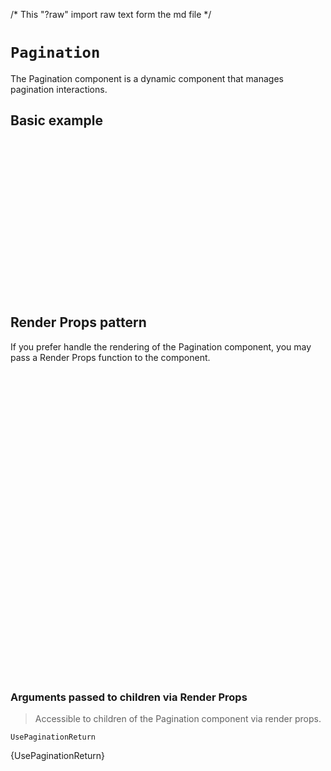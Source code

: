 /* This "?raw" import raw text form the md file */

<Meta of={PaginationStories} />

# `Pagination`

The Pagination component is a dynamic component that manages pagination interactions.

<Canvas of={PaginationStories.Primary} />

## Basic example

```jsx
import { CioPlp, CioPlpGrid, Pagination, utils } from '@constructor-io/constructorio-ui-plp';
import '@constructor-io/constructorio-ui-plp/styles.css';

const DEMO_API_KEY = 'key_M57QS8SMPdLdLx4x';

export default function MyComponent() {
  return (
    <CioPlp apiKey={DEMO_API_KEY}>
      <CioPlpGrid>
        {(props) => {
          if (utils.isPlpBrowseDataResults(props.data) || utils.isPlpSearchDataResults(props.data))
            return <Pagination totalNumResults={props.data.response.totalNumResults} />;
        }}
      </CioPlpGrid>
    </CioPlp>
  );
}
```

## Render Props pattern

If you prefer handle the rendering of the Pagination component, you may pass a Render Props function to the component.

```jsx
import { CioPlp, CioPlpGrid, Pagination, utils } from '@constructor-io/constructorio-ui-plp';
import '@constructor-io/constructorio-ui-plp/styles.css';

const DEMO_API_KEY = 'key_M57QS8SMPdLdLx4x';

function MyCustomPagination(props) {
  const { currentPage, goToPage, nextPage, pages, prevPage, totalPages } = props;
  return (
    <>
      <div>Total Pages: {totalPages}</div>
      <div>Page Numbers: {JSON.stringify(pages)}</div>
    </>
  );
}

export default function MyComponent() {
  return (
    <CioPlp apiKey={DEMO_API_KEY}>
      <CioPlpGrid>
        {(props) => {
          if (utils.isPlpBrowseDataResults(props.data) || utils.isPlpSearchDataResults(props.data))
            return (
              <Pagination totalNumResults={props.data.response.totalNumResults}>
                {(paginationProps) => {
                  return <MyCustomPagination {...paginationProps} />;
                }}
              </Pagination>
            );
        }}
      </CioPlpGrid>
    </CioPlp>
  );
}
```

### Arguments passed to children via Render Props

> Accessible to children of the Pagination component via render props.

`UsePaginationReturn`

<Markdown>{UsePaginationReturn}</Markdown>
